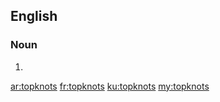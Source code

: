 ==English==

===Noun===
{{head|en|plural}}

# {{plural of|topknot|lang=en|nocat=1}}

[[ar:topknots]]
[[fr:topknots]]
[[ku:topknots]]
[[my:topknots]]